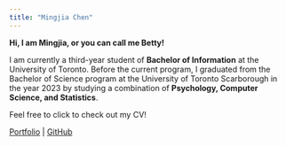 ---
title: "Mingjia Chen"
---

**Hi, I am Mingjia, or you can call me Betty!**

I am currently a third-year student of **Bachelor of Information** at the University of Toronto. Before the current program, I graduated from the Bachelor of Science program at the University of Toronto Scarborough in the year 2023 by studying a combination of **Psychology, Computer Science, and Statistics**.

Feel free to click to check out my CV!

[Portfolio](https://mingjia-chen.carrd.co/) \| [GitHub](https://github.com/MjChen120)
